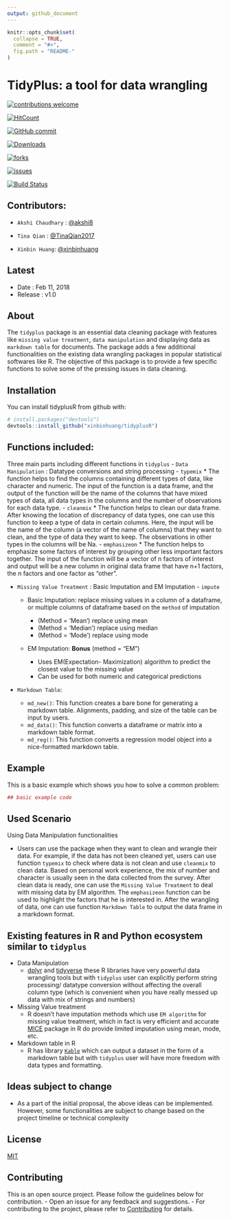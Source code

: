 ```yaml
---
output: github_document
---
```


<!-- README.md is generated from README.Rmd. Please edit that file -->

```r
knitr::opts_chunk$set(
  collapse = TRUE,
  comment = "#>",
  fig.path = "README-"
)
```

# TidyPlus: a tool for data wrangling

[![contributions welcome](https://img.shields.io/badge/contributions-welcome-brightgreen.svg?style=flat)](https://github.com/dwyl/esta/issues)

[![HitCount](https://hitt.herokuapp.com/tidyplus_python.svg..)](https://github.com/tidyplus_python)

[![GitHub commit](https://img.shields.io/github/commits-since/UBC-MDS/tidyplus_python/v0.svg)](https://github.com/UBC-MDS/tidyplus_python/commit)

[![Downloads](https://img.shields.io/github/downloads/UBC-MDS/tidyplus_python/total.svg)](https://github.com/UBC-MDS/tidyplus_python/graphs/traffic)

[![forks](https://img.shields.io/github/forks/UBC-MDS/tidyplus_python.svg)](https://github.com/UBC-MDS/tidyplus_python/network)

[![issues](https://img.shields.io/github/issues/UBC-MDS/tidyplus_python.svg)](https://github.com/UBC-MDS/tidyplus_python/issues)

[![Build Status](https://travis-ci.org/UBC-MDS/BlackBox_Python.svg?branch=master)](https://travis-ci.org/UBC-MDS/BlackBox_Python)

## Contributors:

* `Akshi Chaudhary` : [@akshi8](https://github.com/akshi8)

* `Tina Qian` : [@TinaQian2017](https://github.com/TinaQian2017)
* `Xinbin Huang`: [@xinbinhuang](https://github.com/xinbinhuang)


## Latest

* Date : Feb 11, 2018
* Release : v1.0

## About


The `tidyplus` package is an essential data cleaning package with features like `missing value treatment`, `data manipulation` and displaying data as `markdown table` for documents. The package adds a few additional functionalities on the existing data wrangling packages in popular statistical softwares like R. The objective of this package is to provide a few specific functions to solve some of the pressing issues in data cleaning.


## Installation

You can install tidyplusR from github with:


``` r
# install.packages("devtools")
devtools::install_github("xinbinhuang/tidyplusR")
```



## Functions included:

Three main parts including different functions in `tidyplus`
- `Data Manipulation` : Datatype conversions and string processing
  - `typemix`
    * The function helps to find the columns containing different types of data, like character and numeric. The input of the function is a data frame, and the output of the function will be the name of the columns that have mixed types of data, all data types in the columns and the number of observations for each data type.
  - `cleanmix`
    * The function helps to clean our data frame. After knowing the location of discrepancy of data types, one can use this function to keep a type of data in certain columns. Here, the input will be the name of the column (a vector of the name of columns) that they want to clean, and the type of data they want to keep. The observations in other types in the columns will be Na.
  - `emphasizeon`
    * The function helps to emphasize some factors of interest by grouping other less important factors together. The input of the function will be a vector of n factors of interest and output will be a new column in original data frame that have n+1 factors, the n factors and one factor as "other".

- `Missing Value Treatment` : Basic Imputation and EM Imputation - `impute`

    * Basic Imputation: replace missing values in a column of a dataframe, or multiple columns of dataframe based on the `method` of imputation

      - (Method = 'Mean') replace using mean
      - (Method = 'Median') replace using median
      - (Method = 'Mode') replace using mode
    * EM Imputation: **Bonus** (method = "EM")
      - Uses EM(Expectation- Maximization) algorithm to predict the closest value to the missing value
      - Can be used for both numeric and categorical predictions
- `Markdown Table`:

  - `md_new()`: This function creates a bare bone for generating a markdown table. Alignments, padding, and size of the table can be input by users.
  - `md_data()`: This function converts a dataframe or matrix into a markdown table format.
  - `md_reg()`: This function converts a regression model object into a nice-formatted markdown table.

## Example

This is a basic example which shows you how to solve a common problem:

``` r
## basic example code
```


## Used Scenario

Using Data Manipulation functionalities

  * Users can use the package when they want to clean and wrangle their data. For example, if the data has not been cleaned yet, users can use function `typemix` to check where data is not clean and use `cleanmix` to clean data. Based on personal work experience, the mix of number and character is usually seen in the data collected from the survey. After clean data is ready, one can use the `Missing Value Treatment` to deal with missing data by EM algorithm. The `emphasizeon` function can be used to highlight the factors that he is interested in. After the wrangling of data, one can use function `Markdown Table` to output the data frame in a markdown format.


## Existing features in R and Python ecosystem similar to `tidyplus`


* Data Manipulation
  - [dplyr](https://cran.r-project.org/web/packages/dplyr/vignettes/dplyr.html) and [tidyverse](https://cran.r-project.org/web/packages/tidyverse/index.html) these R libraries have very powerful data wrangling tools but with `tidyplus` user can explicitly perform string processing/ datatype conversion without affecting the overall column type (which is convenient when you have really messed up data with mix of strings and numbers)

* Missing Value treatment
  - R doesn't have imputation methods which use `EM algorithm` for missing value treatment, which in fact is very efficient and accurate [MICE](https://cran.r-project.org/web/packages/mice/index.html) package in R do provide limited imputation using mean, mode, etc.
* Markdown table in R
  * R has library [`Kable`](https://cran.r-project.org/web/packages/kableExtra/vignettes/awesome_table_in_html.html) which can output a dataset in the form of a markdown table but with `tidyplus` user will have more freedom with data types and formatting.

## Ideas subject to change

* As a part of the initial proposal, the above ideas can be implemented. However, some functionalities are subject to change based on the project timeline or technical complexity

## License
[MIT](LICENSE.md)

## Contributing
This is an open source project. Please follow the guidelines below for contribution.
  - Open an issue for any feedback and suggestions.
  - For contributing to the project, please refer to [Contributing](CONTRIBUTING.md) for details.


